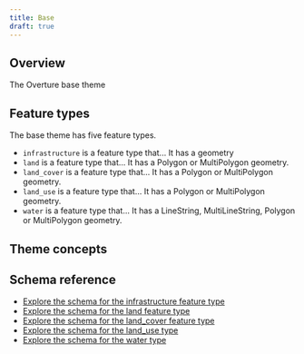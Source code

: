 ```yaml
---
title: Base
draft: true
---
```


## Overview
The Overture base theme

## Feature types
The base theme has five feature types.
- `infrastructure` is a feature type that... It has a geometry
- `land` is a feature type that... It has a Polygon or MultiPolygon geometry.
- `land_cover` is a feature type that... It has a Polygon or MultiPolygon geometry.
- `land_use` is a feature type that... It has a Polygon or MultiPolygon geometry.
- `water` is a feature type that... It has a LineString, MultiLineString, Polygon or MultiPolygon geometry.

## Theme concepts

## Schema reference
- [Explore the schema for the infrastructure feature type](/schema/reference/base/infrastructure)
- [Explore the schema for the land feature type](/schema/reference/base/land)
- [Explore the schema for the land_cover feature type](/schema/reference/base/land_cover)
- [Explore the schema for the land_use type](/schema/reference/base/land_use)
- [Explore the schema for the water type](/schema/reference/base/water)
